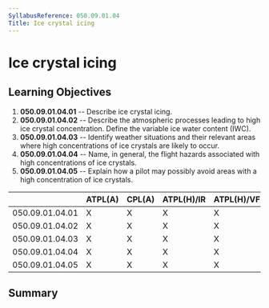 ```yaml
---
SyllabusReference: 050.09.01.04
Title: Ice crystal icing
---
```


# Ice crystal icing

## Learning Objectives

1.  **050.09.01.04.01** -- Describe ice crystal icing.
2.  **050.09.01.04.02** -- Describe the atmospheric processes leading to high
    ice crystal concentration. Define the variable ice water content (IWC).
3.  **050.09.01.04.03** -- Identify weather situations and their relevant areas
    where high concentrations of ice crystals are likely to occur.
4.  **050.09.01.04.04** -- Name, in general, the flight hazards associated with
    high concentrations of ice crystals.
5.  **050.09.01.04.05** -- Explain how a pilot may possibly avoid areas with a
    high concentration of ice crystals.

|                 | ATPL(A) | CPL(A) | ATPL(H)/IR | ATPL(H)/VFR | CPL(H) | IR  | CBIR(A) |
| --------------- | ------- | ------ | ---------- | ----------- | ------ | --- | ------- |
| 050.09.01.04.01 | X       | X      | X          | X           | X      | X   | X       |
| 050.09.01.04.02 | X       | X      | X          | X           | X      | X   | X       |
| 050.09.01.04.03 | X       | X      | X          | X           | X      | X   | X       |
| 050.09.01.04.04 | X       | X      | X          | X           | X      | X   | X       |
| 050.09.01.04.05 | X       | X      | X          | X           | X      | X   | X       |

## Summary
